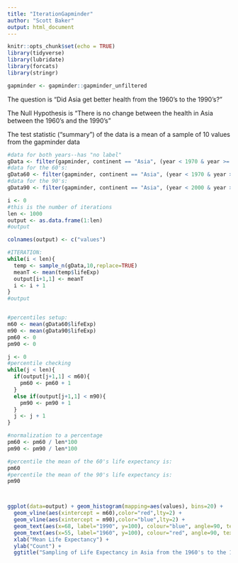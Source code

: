 ```yaml
---
title: "IterationGapminder"
author: "Scott Baker"
output: html_document
---
```


```r
knitr::opts_chunk$set(echo = TRUE)
library(tidyverse)
library(lubridate)
library(forcats)
library(stringr)

gapminder <- gapminder::gapminder_unfiltered
```

The question is "Did Asia get better health from the 1960's to the 1990's?"

The Null Hypothesis is "There is no change between the health in Asia between the 1960's and the 1990's"

The test statistic ("summary") of the data is a mean of a sample of 10 values from the gapminder data

```r
#data for both years--has "no label"
gData <- filter(gapminder, continent == "Asia", (year < 1970 & year >= 1960) | (year < 2000 & year >= 1990))
#data for the 60's:
gData60 <- filter(gapminder, continent == "Asia", (year < 1970 & year >= 1960))
#data for the 90's:
gData90 <- filter(gapminder, continent == "Asia", (year < 2000 & year >= 1990))

i <- 0
#this is the number of iterations
len <- 1000 
output <- as.data.frame(1:len)
#output

colnames(output) <- c("values")

#ITERATION:
while(i < len){
  temp <- sample_n(gData,10,replace=TRUE)
  meanT <- mean(temp$lifeExp)
  output[i+1,1] <- meanT
  i <- i + 1
}
#output


#percentiles setup:
m60 <- mean(gData60$lifeExp)
m90 <- mean(gData90$lifeExp)
pm60 <- 0
pm90 <- 0

j <- 0
#percentile checking
while(j < len){
  if(output[j+1,1] < m60){
    pm60 <- pm60 + 1
  }
  else if(output[j+1,1] < m90){
    pm90 <- pm90 + 1
  }
  j <- j + 1
}

#normalization to a percentage
pm60 <- pm60 / len*100
pm90 <- pm90 / len*100

#percentile the mean of the 60's life expectancy is:
pm60
#percentile the mean of the 90's life expectancy is:
pm90



ggplot(data=output) + geom_histogram(mapping=aes(values), bins=20) + 
  geom_vline(aes(xintercept = m60),color="red",lty=2) + 
  geom_vline(aes(xintercept = m90),color="blue",lty=2) +
  geom_text(aes(x=68, label="1990", y=100), colour="blue", angle=90, text=element_text(size=16)) +
  geom_text(aes(x=55, label="1960", y=100), colour="red", angle=90, text=element_text(size=16)) +
  xlab("Mean Life Expectancy") +
  ylab("Count") +
  ggtitle("Sampling of Life Expectancy in Asia from the 1960's to the 1990's")
  
```

